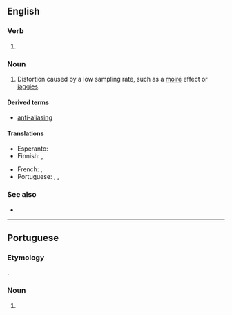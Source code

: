 ==English==

===Verb===
{{head|en|verb form}}

# {{present participle of|en|alias|nocat=1}}

===Noun===
{{en-noun}}

# {{lb|en|signal processing|graphics|sound recording}} Distortion caused by a low sampling rate, such as a [[moiré]] effect or [[jaggies]].

====Derived terms====
* [[anti-aliasing]]

====Translations====
{{trans-top|distortion caused by a low sampling rate}}
* Esperanto: {{t|eo|grajneco}}
* Finnish: {{t|fi|laskostuminen}}, {{t|fi|vierastuminen}}
{{trans-mid}}
* French: {{t|fr|repliement de spectre|m}}, {{t+|fr|crénelage|m}}
* Portuguese: ''{{t+|pt|aliasing|m}}'', {{t+|pt|serrilhado|m}}, {{t+|pt|serrilhamento|m}}
{{trans-bottom}}

===See also===
* {{pedia}}

----

==Portuguese==

===Etymology===
{{ubor|pt|en|aliasing}}.

===Noun===
{{pt-noun|m|-}}

# {{lb|pt|signal processing|graphics|sound recording}} {{l|en|aliasing}} {{gloss|distortion caused by a low sampling rate}}
#: {{syn|pt|serrilhado|serrilhamento}}